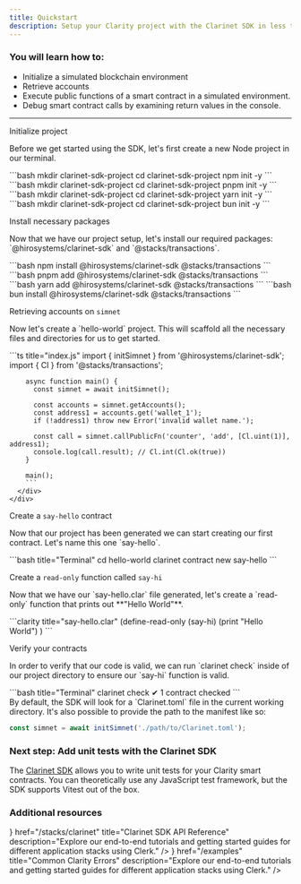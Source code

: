 ```yaml
---
title: Quickstart
description: Setup your Clarity project with the Clarinet SDK in less than 2 minutes.
---
```



### You will learn how to:

- Initialize a simulated blockchain environment
- Retrieve accounts
- Execute public functions of a smart contract in a simulated environment.
- Debug smart contract calls by examining return values in the console.

---

<div className='steps space-y-10'>
<Step>
    <div className="flex flex-col">
      <div className="w-full">
        <p className='text-lg font-bold m-0'>Initialize project</p>
        <p>Before we get started using the SDK, let's first create a new Node project in our terminal.</p>
      </div>
      <div className="w-full">
        <Tabs items={['npm', 'pnpm', 'yarn', 'bun']}>
          <Tab value="npm">
          ```bash
          mkdir clarinet-sdk-project
          cd clarinet-sdk-project
          npm init -y
          ```
          </Tab>
          <Tab value="pnpm">
          ```bash
          mkdir clarinet-sdk-project
          cd clarinet-sdk-project
          pnpm init -y
          ```
          </Tab>
          <Tab value="yarn">
          ```bash
          mkdir clarinet-sdk-project
          cd clarinet-sdk-project
          yarn init -y
          ```
          </Tab>
          <Tab value="bun">
          ```bash
          mkdir clarinet-sdk-project
          cd clarinet-sdk-project
          bun init -y
          ```
          </Tab>
        </Tabs>
      </div>
    </div>
  </Step>

  <Step>
    <div className="flex flex-col">
      <div className="w-full">
        <p className='text-lg font-bold m-0'>Install necessary packages</p>
        <p>Now that we have our project setup, let's install our required packages: `@hirosystems/clarinet-sdk` and `@stacks/transactions`.</p>
      </div>
      <div className="w-full">
        <Tabs items={['npm', 'pnpm', 'yarn', 'bun']}>
          <Tab value="npm">
          ```bash
          npm install @hirosystems/clarinet-sdk @stacks/transactions
          ```
          </Tab>
          <Tab value="pnpm">
          ```bash
          pnpm add @hirosystems/clarinet-sdk @stacks/transactions
          ```
          </Tab>
          <Tab value="yarn">
          ```bash
          yarn add @hirosystems/clarinet-sdk @stacks/transactions
          ```
          </Tab>
          <Tab value="bun">
          ```bash
          bun install @hirosystems/clarinet-sdk @stacks/transactions
          ```
          </Tab>
        </Tabs>
      </div>
    </div>
  </Step>

  <Step>
    <div className="flex flex-col">
      <div className="w-full">
        <p className='text-lg font-bold m-0'>Retrieving accounts on <code className='text-lg'>simnet</code></p>
        <p>Now let's create a `hello-world` project. This will scaffold all the necessary files and directories for us to get started.</p>
      </div>
      <div className="w-full">
        ```ts title="index.js"
        import { initSimnet } from '@hirosystems/clarinet-sdk';
        import { Cl } from '@stacks/transactions';

        async function main() {
          const simnet = await initSimnet();

          const accounts = simnet.getAccounts();
          const address1 = accounts.get('wallet_1');
          if (!address1) throw new Error('invalid wallet name.');

          const call = simnet.callPublicFn('counter', 'add', [Cl.uint(1)], address1);
          console.log(call.result); // Cl.int(Cl.ok(true))
        }

        main();
        ```
      </div>
    </div>
  </Step>

  <Step>
    <div className="flex flex-col">
      <div className="w-full">
        <p className='text-lg font-bold m-0'>Create a <code className='text-lg'>say-hello</code> contract</p>
        <p>Now that our project has been generated we can start creating our first contract. Let's name this one `say-hello`.</p>
      </div>
      <div className="w-full">
        ```bash title="Terminal"
        cd hello-world
        clarinet contract new say-hello
        ```
      </div>
    </div>
  </Step>

  <Step>
    <div className="flex flex-col">
      <div className="w-full">
        <p className='text-lg font-bold m-0'>Create a <code className='text-lg'>read-only</code> function called <code className='text-lg'>say-hi</code></p>
        <p>Now that we have our `say-hello.clar` file generated, let's create a `read-only` function that prints out **"Hello World"**.</p>
      </div>
      <div className="w-full">
        ```clarity title="say-hello.clar"
        (define-read-only (say-hi)
          (print "Hello World")
        )
        ```
      </div>
    </div>
  </Step>

  <Step>
    <div className="flex flex-col">
      <div className="w-full">
        <p className='text-lg font-bold m-0'>Verify your contracts</p>
        <p>In order to verify that our code is valid, we can run `clarinet check` inside of our project directory to ensure our `say-hi` function is valid.</p>
      </div>
      <div className="w-full">
        ```bash title="Terminal"
        clarinet check
        ✔ 1 contract checked
        ```
      </div>
    </div>
  </Step>
</div>

<Callout title="Note">
  By default, the SDK will look for a `Clarinet.toml` file in the current working directory.
  It's also possible to provide the path to the manifest like so:

  ```ts
  const simnet = await initSimnet('./path/to/Clarinet.toml');
  ```
</Callout>

### <span className='font-light'>Next step: </span> <span className='inline-flex items-center'>Add unit tests with the Clarinet SDK <ChevronsRight className='ml-1' /></span>

The [Clarinet SDK]() allows you to write unit tests for your Clarity smart contracts. You can theoretically use any JavaScript test framework, but the SDK supports Vitest out of the box.

### Additional resources

<Cards>
  <Card
    icon={<Terminal className='text-primary' />}
    href="/stacks/clarinet"
    title="Clarinet SDK API Reference"
    description="Explore our end-to-end tutorials and getting started guides for different application stacks using Clerk."
  />
  <Card
    icon={<Code className='text-primary' />}
    href="/examples"
    title="Common Clarity Errors"
    description="Explore our end-to-end tutorials and getting started guides for different application stacks using Clerk."
  />
</Cards>